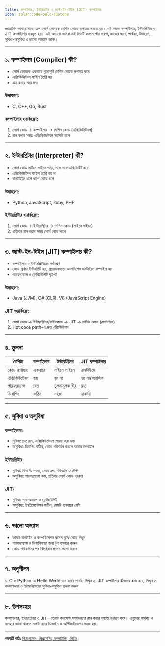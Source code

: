 ```yaml
---
title: কম্পাইলার, ইন্টারপ্রিটার ও জাস্ট-ইন-টাইম (JIT) কম্পাইলার
icon: solar:code-bold-duotone
---
```


প্রোগ্রামিং ভাষা চালাতে হলে সোর্স কোডকে মেশিন কোডে রূপান্তর করতে হয়। এই কাজে কম্পাইলার, ইন্টারপ্রিটার ও JIT কম্পাইলার ব্যবহৃত হয়। এই অধ্যায়ে আমরা এই তিনটি কনসেপ্টের ধারণা, কাজের ধরণ, পার্থক্য, উদাহরণ, সুবিধা-অসুবিধা ও ভালো অভ্যাস জানব।

---

## ১. কম্পাইলার (Compiler) কী?

- সোর্স কোডকে একবারে পুরোপুরি মেশিন কোডে রূপান্তর করে
- এক্সিকিউটেবল ফাইল তৈরি হয়
- রান করার সময় দ্রুত

### উদাহরণ:
- C, C++, Go, Rust

### কম্পাইলার ওয়ার্কফ্লো:
1. সোর্স কোড → কম্পাইলার → মেশিন কোড (এক্সিকিউটেবল)
2. রান করার সময়: এক্সিকিউটেবল সরাসরি চলে

---

## ২. ইন্টারপ্রিটার (Interpreter) কী?

- সোর্স কোড লাইনে লাইনে পড়ে, সঙ্গে সঙ্গে এক্সিকিউট করে
- এক্সিকিউটেবল ফাইল তৈরি হয় না
- রানটাইমে ধাপে ধাপে কোড চলে

### উদাহরণ:
- Python, JavaScript, Ruby, PHP

### ইন্টারপ্রিটার ওয়ার্কফ্লো:
1. সোর্স কোড → ইন্টারপ্রিটার → মেশিন কোড (লাইনে লাইনে)
2. প্রতিবার রান করার সময় সোর্স কোড লাগে

---

## ৩. জাস্ট-ইন-টাইম (JIT) কম্পাইলার কী?

- কম্পাইলার ও ইন্টারপ্রিটারের সংমিশ্রণ
- কোড প্রথমে ইন্টারপ্রিট হয়, প্রয়োজনমতো অংশবিশেষ রানটাইমে কম্পাইল হয়
- পারফরম্যান্স ও ফ্লেক্সিবিলিটি দুই-ই

### উদাহরণ:
- Java (JVM), C# (CLR), V8 (JavaScript Engine)

### JIT ওয়ার্কফ্লো:
1. সোর্স কোড → ইন্টারপ্রিটার/বাইটকোড → JIT → মেশিন কোড (রানটাইমে)
2. Hot code path-এ দ্রুত এক্সিকিউশন

---

## ৪. তুলনা

| বৈশিষ্ট্য         | কম্পাইলার | ইন্টারপ্রিটার | JIT কম্পাইলার |
|-------------------|-----------|--------------|---------------|
| কোড রূপান্তর      | একবারে    | লাইনে লাইনে   | রানটাইমে      |
| এক্সিকিউটেবল     | হয়        | হয় না        | হয় না/আংশিক   |
| পারফরম্যান্স      | দ্রুত     | তুলনামূলক ধীর| দ্রুত         |
| ডিবাগিং           | কঠিন      | সহজ         | মাঝারি        |

---

## ৫. সুবিধা ও অসুবিধা

### কম্পাইলার:
- সুবিধা: দ্রুত রান, এক্সিকিউটেবল শেয়ার করা যায়
- অসুবিধা: ডিবাগিং কঠিন, কোড পরিবর্তন করলে আবার কম্পাইল

### ইন্টারপ্রিটার:
- সুবিধা: ডিবাগিং সহজ, কোড দ্রুত পরিবর্তন ও টেস্ট
- অসুবিধা: পারফরম্যান্স কম, প্রতিবার সোর্স কোড দরকার

### JIT:
- সুবিধা: পারফরম্যান্স ও ফ্লেক্সিবিলিটি
- অসুবিধা: ইমপ্লিমেন্টেশন জটিল, মেমরি ব্যবহারে বেশি

---

## ৬. ভালো অভ্যাস

- ভাষার রানটাইম ও কম্পাইলেশন প্রসেস বুঝে কোড লিখুন
- পারফরম্যান্স ও ডিবাগিংয়ের জন্য টুল ব্যবহার করুন
- কোড পরিবর্তনের পর বিল্ড/রান প্রসেস ফলো করুন

---

## ৭. অনুশীলন

১. C ও Python-এ Hello World রান করার পার্থক্য লিখুন
২. JIT কম্পাইলার কীভাবে কাজ করে, লিখুন
৩. কম্পাইলার ও ইন্টারপ্রিটারের সুবিধা-অসুবিধা তুলনা করুন

---

## ৮. উপসংহার

কম্পাইলার, ইন্টারপ্রিটার ও JIT—তিনটি কনসেপ্ট সফটওয়্যার রান করার পদ্ধতি নির্ধারণ করে। এগুলোর পার্থক্য ও ব্যবহার জানা থাকলে সফটওয়্যার ডিজাইন ও অপ্টিমাইজেশন সহজ হয়।

---

**পরবর্তী পাঠ:** [বিল্ড প্রসেস: প্রিপ্রসেসিং, কম্পাইলিং, লিঙ্কিং](/programming/build-process)
